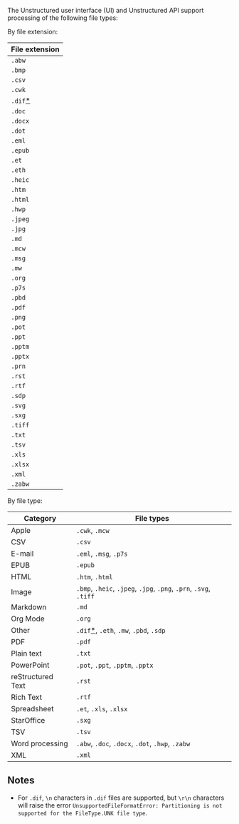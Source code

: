 The Unstructured user interface (UI) and Unstructured API support processing of the following file types:

By file extension:

| File extension |
| --- |
| `.abw` |
| `.bmp` |
| `.csv` |
| `.cwk` |
| `.dif`[*](#notes) |
| `.doc` |
| `.docx` |
| `.dot` |
| `.eml` |
| `.epub` |
| `.et` |
| `.eth` |
| `.heic` |
| `.htm` | 
| `.html` |
| `.hwp` |
| `.jpeg` |
| `.jpg` |
| `.md` |
| `.mcw` |
| `.msg` |
| `.mw` |
| `.org` |
| `.p7s` |
| `.pbd` |
| `.pdf` |
| `.png` |
| `.pot` |
| `.ppt` |
| `.pptm` |
| `.pptx` |
| `.prn` |
| `.rst` |
| `.rtf` |
| `.sdp` |
| `.svg` |
| `.sxg` |
| `.tiff` |
| `.txt` |
| `.tsv` |
| `.xls` |
| `.xlsx` |
| `.xml` |
| `.zabw` |

By file type:

| Category | File types |
| --- | --- |
| Apple | `.cwk`, `.mcw`
| CSV | `.csv` |
| E-mail | `.eml`, `.msg`, `.p7s` |
| EPUB | `.epub` |
| HTML | `.htm`, `.html` |
| Image | `.bmp`, `.heic`, `.jpeg`, `.jpg`, `.png`, `.prn`, `.svg`, `.tiff` |
| Markdown | `.md` |
| Org Mode | `.org` |
| Other | `.dif`[*](#notes), `.eth`, `.mw`, `.pbd`, `.sdp` |
| PDF | `.pdf` |
| Plain text | `.txt` |
| PowerPoint | `.pot`, `.ppt`, `.pptm`, `.pptx` |
| reStructured Text | `.rst` |
| Rich Text | `.rtf` |
| Spreadsheet | `.et`, `.xls`, `.xlsx` |
| StarOffice | `.sxg` |
| TSV | `.tsv` |
| Word processing | `.abw`, `.doc`, `.docx`, `.dot`, `.hwp`, `.zabw` |
| XML | `.xml` |

## Notes

* For `.dif`, `\n` characters in `.dif` files are supported, but `\r\n` characters will raise the error 
  `UnsupportedFileFormatError: Partitioning is not supported for the FileType.UNK file type`.
